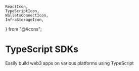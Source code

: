 	ReactIcon,
	TypeScriptIcon,
	WalletsConnectIcon,
	InfraStorageIcon,
} from "@/icons";

# TypeScript SDKs

Easily build web3 apps on various platforms using TypeScript

<Grid>

<ArticleIconCard
	title="TypeScript SDK"
	icon={TypeScriptIcon}
	href="/typescript/latest"
/>

<ArticleIconCard title="React SDK" icon={ReactIcon} href="/react/latest" />

<ArticleIconCard
	title="React Native SDK"
	icon={ReactIcon}
	href="/react-native/latest"
/>

<ArticleIconCard
	title="Wallet SDK"
	icon={WalletsConnectIcon}
	href="/wallet-sdk/latest"
/>

<ArticleIconCard
	title="Storage SDK"
	icon={InfraStorageIcon}
	href="/storage-sdk/latest"
/>

</Grid>

<div className="h-8" />

<Stack>

<ArticleIconCard
	title="Try Alpha SDK"
	icon={FlaskConicalIcon}
	href="/typescript/v5"
	description="We are currently working on a new Unified TypeScript SDK. Try it out and give us feedback!"
/>

</Stack>
